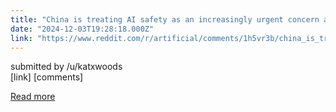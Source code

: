 ```yaml
---
title: "China is treating AI safety as an increasingly urgent concern according to a growing number of research papers, public statements, and government documents"
date: "2024-12-03T19:28:18.000Z"
link: "https://www.reddit.com/r/artificial/comments/1h5vr3b/china_is_treating_ai_safety_as_an_increasingly/"
---
```


submitted by    /u/katxwoods  
 [link]   [comments]

[Read more](https://www.reddit.com/r/artificial/comments/1h5vr3b/china_is_treating_ai_safety_as_an_increasingly/)
